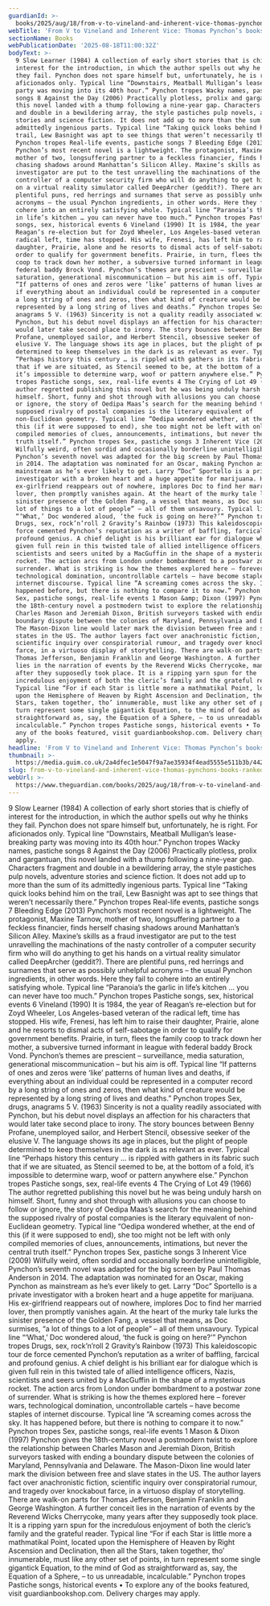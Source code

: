 ```yaml
---
guardianId: >-
  books/2025/aug/18/from-v-to-vineland-and-inherent-vice-thomas-pynchons-books-ranked
webTitle: 'From V to Vineland and Inherent Vice: Thomas Pynchon’s books – ranked!'
sectionName: Books
webPublicationDate: '2025-08-18T11:00:32Z'
bodyText: >-
  9 Slow Learner (1984) A collection of early short stories that is chiefly of
  interest for the introduction, in which the author spells out why he thinks
  they fail. Pynchon does not spare himself but, unfortunately, he is right. For
  aficionados only. Typical line “Downstairs, Meatball Mulligan’s lease-breaking
  party was moving into its 40th hour.” Pynchon tropes Wacky names, pastiche
  songs 8 Against the Day (2006) Practically plotless, prolix and gargantuan,
  this novel landed with a thump following a nine-year gap. Characters fragment
  and double in a bewildering array, the style pastiches pulp novels, adventure
  stories and science fiction. It does not add up to more than the sum of its
  admittedly ingenious parts. Typical line “Taking quick looks behind him on the
  trail, Lew Basnight was apt to see things that weren’t necessarily there.”
  Pynchon tropes Real-life events, pastiche songs 7 Bleeding Edge (2013)
  Pynchon’s most recent novel is a lightweight. The protagonist, Maxine Tarnow,
  mother of two, longsuffering partner to a feckless financier, finds herself
  chasing shadows around Manhattan’s Silicon Alley. Maxine’s skills as a fraud
  investigator are put to the test unravelling the machinations of the nasty
  controller of a computer security firm who will do anything to get his hands
  on a virtual reality simulator called DeepArcher (geddit?). There are
  plentiful puns, red herrings and surnames that serve as possibly unhelpful
  acronyms – the usual Pynchon ingredients, in other words. Here they fail to
  cohere into an entirely satisfying whole. Typical line “Paranoia’s the garlic
  in life’s kitchen … you can never have too much.” Pynchon tropes Pastiche
  songs, sex, historical events 6 Vineland (1990) It is 1984, the year of
  Reagan’s re-election but for Zoyd Wheeler, Los Angeles-based veteran of the
  radical left, time has stopped. His wife, Frenesi, has left him to raise their
  daughter, Prairie, alone and he resorts to dismal acts of self-sabotage in
  order to qualify for government benefits. Prairie, in turn, flees the family
  coop to track down her mother, a subversive turned informant in league with
  federal baddy Brock Vond. Pynchon’s themes are prescient – surveillance, media
  saturation, generational miscommunication – but his aim is off. Typical line
  “If patterns of ones and zeros were ‘like’ patterns of human lives and deaths,
  if everything about an individual could be represented in a computer record by
  a long string of ones and zeros, then what kind of creature would be
  represented by a long string of lives and deaths.” Pynchon tropes Sex, drugs,
  anagrams 5 V. (1963) Sincerity is not a quality readily associated with
  Pynchon, but his debut novel displays an affection for his characters that
  would later take second place to irony. The story bounces between Benny
  Profane, unemployed sailor, and Herbert Stencil, obsessive seeker of the
  elusive V. The language shows its age in places, but the plight of people
  determined to keep themselves in the dark is as relevant as ever. Typical line
  “Perhaps history this century … is rippled with gathers in its fabric such
  that if we are situated, as Stencil seemed to be, at the bottom of a fold,
  it’s impossible to determine warp, woof or pattern anywhere else.” Pynchon
  tropes Pastiche songs, sex, real-life events 4 The Crying of Lot 49 (1966) The
  author regretted publishing this novel but he was being unduly harsh on
  himself. Short, funny and shot through with allusions you can choose to follow
  or ignore, the story of Oedipa Maas’s search for the meaning behind the
  supposed rivalry of postal companies is the literary equivalent of
  non-Euclidean geometry. Typical line “Oedipa wondered whether, at the end of
  this (if it were supposed to end), she too might not be left with only
  compiled memories of clues, announcements, intimations, but never the central
  truth itself.” Pynchon tropes Sex, pastiche songs 3 Inherent Vice (2009)
  Wilfully weird, often sordid and occasionally borderline unintelligible,
  Pynchon’s seventh novel was adapted for the big screen by Paul Thomas Anderson
  in 2014. The adaptation was nominated for an Oscar, making Pynchon as
  mainstream as he’s ever likely to get. Larry “Doc” Sportello is a private
  investigator with a broken heart and a huge appetite for marijuana. His
  ex-girlfriend reappears out of nowhere, implores Doc to find her married
  lover, then promptly vanishes again. At the heart of the murky tale lurks the
  sinister presence of the Golden Fang, a vessel that means, as Doc surmises, “a
  lot of things to a lot of people” – all of them unsavoury. Typical line
  “‘What,’ Doc wondered aloud, ‘the fuck is going on here?’” Pynchon tropes
  Drugs, sex, rock’n’roll 2 Gravity’s Rainbow (1973) This kaleidoscopic tour de
  force cemented Pynchon’s reputation as a writer of baffling, farcical and
  profound genius. A chief delight is his brilliant ear for dialogue which is
  given full rein in this twisted tale of allied intelligence officers, Nazis,
  scientists and seers united by a MacGuffin in the shape of a mysterious
  rocket. The action arcs from London under bombardment to a postwar zone of
  surrender. What is striking is how the themes explored here – forever wars,
  technological domination, uncontrollable cartels – have become staples of
  internet discourse. Typical line “A screaming comes across the sky. It has
  happened before, but there is nothing to compare it to now.” Pynchon tropes
  Sex, pastiche songs, real-life events 1 Mason &amp; Dixon (1997) Pynchon gives
  the 18th-century novel a postmodern twist to explore the relationship between
  Charles Mason and Jeremiah Dixon, British surveyors tasked with ending a
  boundary dispute between the colonies of Maryland, Pennsylvania and Delaware.
  The Mason-Dixon line would later mark the division between free and slave
  states in the US. The author layers fact over anachronistic fiction,
  scientific inquiry over conspiratorial rumour, and tragedy over knockabout
  farce, in a virtuoso display of storytelling. There are walk-on parts for
  Thomas Jefferson, Benjamin Franklin and George Washington. A further conceit
  lies in the narration of events by the Reverend Wicks Cherrycoke, many years
  after they supposedly took place. It is a ripping yarn spun for the
  incredulous enjoyment of both the cleric’s family and the grateful reader.
  Typical line “For if each Star is little more a mathmatikal Point, located
  upon the Hemisphere of Heaven by Right Ascension and Declination, then all the
  Stars, taken together, tho’ innumerable, must like any other set of points, in
  turn represent some single gigantick Equation, to the mind of God as
  straightforward as, say, the Equation of a Sphere, – to us unreadable,
  incalculable.” Pynchon tropes Pastiche songs, historical events • To explore
  any of the books featured, visit guardianbookshop.com. Delivery charges may
  apply.
headline: 'From V to Vineland and Inherent Vice: Thomas Pynchon’s books – ranked!'
thumbnail: >-
  https://media.guim.co.uk/2a4dfec1e5047f9a7ae35934f4ead5555e511b3b/442_0_2116_1693/500.jpg
slug: from-v-to-vineland-and-inherent-vice-thomas-pynchons-books-ranked
webUrl: >-
  https://www.theguardian.com/books/2025/aug/18/from-v-to-vineland-and-inherent-vice-thomas-pynchons-books-ranked
---
```

9 Slow Learner (1984) A collection of early short stories that is chiefly of interest for the introduction, in which the author spells out why he thinks they fail. Pynchon does not spare himself but, unfortunately, he is right. For aficionados only. Typical line “Downstairs, Meatball Mulligan’s lease-breaking party was moving into its 40th hour.” Pynchon tropes Wacky names, pastiche songs 8 Against the Day (2006) Practically plotless, prolix and gargantuan, this novel landed with a thump following a nine-year gap. Characters fragment and double in a bewildering array, the style pastiches pulp novels, adventure stories and science fiction. It does not add up to more than the sum of its admittedly ingenious parts. Typical line “Taking quick looks behind him on the trail, Lew Basnight was apt to see things that weren’t necessarily there.” Pynchon tropes Real-life events, pastiche songs 7 Bleeding Edge (2013) Pynchon’s most recent novel is a lightweight. The protagonist, Maxine Tarnow, mother of two, longsuffering partner to a feckless financier, finds herself chasing shadows around Manhattan’s Silicon Alley. Maxine’s skills as a fraud investigator are put to the test unravelling the machinations of the nasty controller of a computer security firm who will do anything to get his hands on a virtual reality simulator called DeepArcher (geddit?). There are plentiful puns, red herrings and surnames that serve as possibly unhelpful acronyms – the usual Pynchon ingredients, in other words. Here they fail to cohere into an entirely satisfying whole. Typical line “Paranoia’s the garlic in life’s kitchen … you can never have too much.” Pynchon tropes Pastiche songs, sex, historical events 6 Vineland (1990) It is 1984, the year of Reagan’s re-election but for Zoyd Wheeler, Los Angeles-based veteran of the radical left, time has stopped. His wife, Frenesi, has left him to raise their daughter, Prairie, alone and he resorts to dismal acts of self-sabotage in order to qualify for government benefits. Prairie, in turn, flees the family coop to track down her mother, a subversive turned informant in league with federal baddy Brock Vond. Pynchon’s themes are prescient – surveillance, media saturation, generational miscommunication – but his aim is off. Typical line “If patterns of ones and zeros were ‘like’ patterns of human lives and deaths, if everything about an individual could be represented in a computer record by a long string of ones and zeros, then what kind of creature would be represented by a long string of lives and deaths.” Pynchon tropes Sex, drugs, anagrams 5 V. (1963) Sincerity is not a quality readily associated with Pynchon, but his debut novel displays an affection for his characters that would later take second place to irony. The story bounces between Benny Profane, unemployed sailor, and Herbert Stencil, obsessive seeker of the elusive V. The language shows its age in places, but the plight of people determined to keep themselves in the dark is as relevant as ever. Typical line “Perhaps history this century … is rippled with gathers in its fabric such that if we are situated, as Stencil seemed to be, at the bottom of a fold, it’s impossible to determine warp, woof or pattern anywhere else.” Pynchon tropes Pastiche songs, sex, real-life events 4 The Crying of Lot 49 (1966) The author regretted publishing this novel but he was being unduly harsh on himself. Short, funny and shot through with allusions you can choose to follow or ignore, the story of Oedipa Maas’s search for the meaning behind the supposed rivalry of postal companies is the literary equivalent of non-Euclidean geometry. Typical line “Oedipa wondered whether, at the end of this (if it were supposed to end), she too might not be left with only compiled memories of clues, announcements, intimations, but never the central truth itself.” Pynchon tropes Sex, pastiche songs 3 Inherent Vice (2009) Wilfully weird, often sordid and occasionally borderline unintelligible, Pynchon’s seventh novel was adapted for the big screen by Paul Thomas Anderson in 2014. The adaptation was nominated for an Oscar, making Pynchon as mainstream as he’s ever likely to get. Larry “Doc” Sportello is a private investigator with a broken heart and a huge appetite for marijuana. His ex-girlfriend reappears out of nowhere, implores Doc to find her married lover, then promptly vanishes again. At the heart of the murky tale lurks the sinister presence of the Golden Fang, a vessel that means, as Doc surmises, “a lot of things to a lot of people” – all of them unsavoury. Typical line “‘What,’ Doc wondered aloud, ‘the fuck is going on here?’” Pynchon tropes Drugs, sex, rock’n’roll 2 Gravity’s Rainbow (1973) This kaleidoscopic tour de force cemented Pynchon’s reputation as a writer of baffling, farcical and profound genius. A chief delight is his brilliant ear for dialogue which is given full rein in this twisted tale of allied intelligence officers, Nazis, scientists and seers united by a MacGuffin in the shape of a mysterious rocket. The action arcs from London under bombardment to a postwar zone of surrender. What is striking is how the themes explored here – forever wars, technological domination, uncontrollable cartels – have become staples of internet discourse. Typical line “A screaming comes across the sky. It has happened before, but there is nothing to compare it to now.” Pynchon tropes Sex, pastiche songs, real-life events 1 Mason &amp; Dixon (1997) Pynchon gives the 18th-century novel a postmodern twist to explore the relationship between Charles Mason and Jeremiah Dixon, British surveyors tasked with ending a boundary dispute between the colonies of Maryland, Pennsylvania and Delaware. The Mason-Dixon line would later mark the division between free and slave states in the US. The author layers fact over anachronistic fiction, scientific inquiry over conspiratorial rumour, and tragedy over knockabout farce, in a virtuoso display of storytelling. There are walk-on parts for Thomas Jefferson, Benjamin Franklin and George Washington. A further conceit lies in the narration of events by the Reverend Wicks Cherrycoke, many years after they supposedly took place. It is a ripping yarn spun for the incredulous enjoyment of both the cleric’s family and the grateful reader. Typical line “For if each Star is little more a mathmatikal Point, located upon the Hemisphere of Heaven by Right Ascension and Declination, then all the Stars, taken together, tho’ innumerable, must like any other set of points, in turn represent some single gigantick Equation, to the mind of God as straightforward as, say, the Equation of a Sphere, – to us unreadable, incalculable.” Pynchon tropes Pastiche songs, historical events • To explore any of the books featured, visit guardianbookshop.com. Delivery charges may apply.
